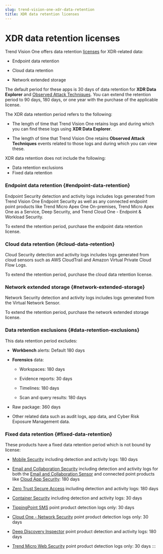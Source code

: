 ```yaml
---
slug: trend-vision-one-xdr-data-retention
title: XDR data retention licenses
---
```

# XDR data retention licenses

Trend Vision One offers data retention [licenses](license-information.mdx) for XDR-related data:

- Endpoint data retention

- Cloud data retention

- Network extended storage

The default period for these apps is 30 days of data retention for **XDR Data Explorer** and [Observed Attack Techniques](observed-attack-techniques.mdx). You can extend the retention period to 90 days, 180 days, or one year with the purchase of the applicable license.

The XDR data retention period refers to the following:

- The length of time that Trend Vision One retains logs and during which you can find these logs using **XDR Data Explorer**.

- The length of time that Trend Vision One retains **Observed Attack Techniques** events related to those logs and during which you can view these.

XDR data retention does not include the following:

- Data retention exclusions
- Fixed data retention

### Endpoint data retention {#endpoint-data-retention}

Endpoint Security detection and activity logs includes logs generated from Trend Vision One Endpoint Security as well as any connected endpoint point products like Trend Micro Apex One On-premises, Trend Micro Apex One as a Service, Deep Security, and Trend Cloud One - Endpoint & Workload Security.

To extend the retention period, purchase the endpoint data retention license.

### Cloud data retention {#cloud-data-retention}

Cloud Security detection and activity logs includes logs generated from cloud sensors such as AWS CloudTrail and Amazon Virtual Private Cloud Flow Logs.

To extend the retention period, purchase the cloud data retention license.

### Network extended storage {#network-extended-storage}

Network Security detection and activity logs includes logs generated from the Virtual Network Sensor.

To extend the retention period, purchase the network extended storage license.

### Data retention exclusions {#data-retention-exclusions}

This data retention period excludes:

- **Workbench** alerts: Default 180 days

- **Forensics** data:

  - Workspaces: 180 days

  - Evidence reports: 30 days

  - Timelines: 180 days

  - Scan and query results: 180 days

- Raw package: 360 days

- Other related data such as audit logs, app data, and Cyber Risk Exposure Management data.

### Fixed data retention {#fixed-data-retention}

These products have a fixed data retention period which is not bound by license:

- [Mobile Security](mobile-security.mdx) including detection and activity logs: 180 days

- [Email and Collaboration Security](get-start-email-collaboration.mdx) including detection and activity logs for both the [Email and Collaboration Sensor](email-sensor.mdx) and connected point products like [Cloud App Security](https://docs.trendmicro.com/en-us/documentation/article/cloud-app-security-online-help-introduction): 180 days

- [Zero Trust Secure Access](zero-trust-secure-access-overview.mdx) including detection and activity logs: 180 days

- [Container Security](container-security.mdx) including detection and activity logs: 30 days

- [TippingPoint SMS](https://docs.trendmicro.com/en-us/documentation/security-management-system/) point product detection logs only: 30 days

- [Cloud One - Network Security](https://docs.trendmicro.com/en-us/documentation/article/trend-micro-cloud-one-network-security-Getting_started) point product detection logs only: 30 days

- [Deep Discovery Inspector](https://docs.trendmicro.com/en-us/documentation/deep-discovery-inspector/) point product detection and activity logs: 180 days

- [Trend Micro Web Security](https://docs.trendmicro.com/en-us/documentation/web-security/) point product detection logs only: 30 days
:::
